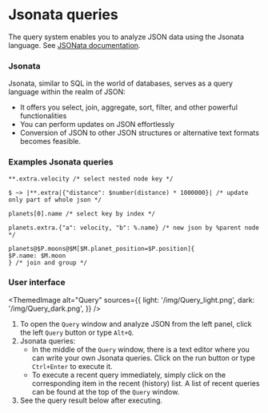 # Jsonata queries

The query system enables you to analyze JSON data using the Jsonata language.
See [JSONata documentation](https://docs.jsonata.org/overview).

### Jsonata

Jsonata, similar to SQL in the world of databases, serves as a query language within the realm of JSON:

- It offers you select, join, aggregate, sort, filter, and other powerful functionalities
- You can perform updates on JSON effortlessly
- Conversion of JSON to other JSON structures or alternative text formats becomes feasible.

### Examples Jsonata queries

```text
**.extra.velocity /* select nested node key */

$ ~> |**.extra|{"distance": $number(distance) * 1000000}| /* update only part of whole json */

planets[0].name /* select key by index */

planets.extra.{"a": velocity, "b": %.name} /* new json by %parent node */

planets@$P.moons@$M[$M.planet_position=$P.position]{
$P.name: $M.moon
} /* join and group */
```

### User interface


<ThemedImage
  alt="Query"
  sources={{
    light: '/img/Query_light.png',
    dark: '/img/Query_dark.png',
  }}
/>

1. To open the `Query` window and analyze JSON from the left panel,
   click the left `Query` button or type `Alt+Q`.
2. Jsonata queries:
   - In the middle of the `Query` window, there is a text editor where you can write your own Jsonata queries.
     Click on the run button or type `Ctrl+Enter` to execute it.
   - To execute a recent query immediately, simply click on the corresponding item in the recent (history) list.
     A list of recent queries can be found at the top of the `Query` window.
3. See the query result below after executing.
